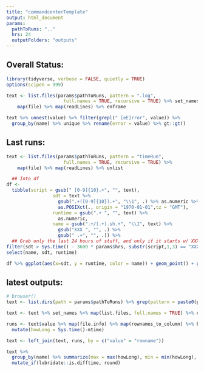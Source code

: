 ```yaml
---
title: "commandcenterTemplate"
output: html_document
params:
  pathToRuns: ".."
  hrs: 24
  outputFolders: "outputs"
---
```




## Overall Status:
```r
library(tidyverse, verbose = FALSE, quietly = TRUE)
options(scipen = 999)
```

```r
text <- list.files(params$pathToRuns, pattern = ".log",
                     full.names = TRUE, recursive = TRUE) %>% set_names %>% 
    map(file) %>% map(readLines) %>% enframe

text %>% unnest(value) %>% filter(grepl(" [eE]rror", value)) %>% 
  group_by(name) %>% unique %>% rename(error = value) %>% gt::gt()
```

## Last runs:
```r
text <- list.files(params$pathToRuns, pattern = "timeRun",
                     full.names = TRUE, recursive = TRUE) %>%
    map(file) %>% map(readLines) %>% unlist

  ## Into df
df <-
  tibble(script = gsub(" [0-9]{10}.+", "", text),
                 sdt = text %>%
                   gsub(".+([0-9]{10}).+", "\\1", .) %>% as.numeric %>%
                   as.POSIXct(., origin = "1970-01-01",tz = "GMT"),
                 runtime = gsub(".+ ", "", text) %>%
                   as.numeric,
                 name = gsub(".+/(.+).sh.+", "\\1", text) %>%
                   gsub("XXX ", "", .) %>%
                   gsub(" .+", "", .)) %>%
  ## Grab only the last 24 hours of stuff, and only if it starts w/ XXX:
filter(sdt > Sys.time() - 3600 * params$hrs, substr(script,1,3) == "XXX") %>%
select(name, sdt, runtime)

df %>% ggplot(aes(x=sdt, y = runtime, color = name)) + geom_point() + geom_line()
```

## latest outputs:
```r
# browser()
text <- list.dirs(path = params$pathToRuns) %>% grep(pattern = paste0(params$outputFolders, "$"), value = TRUE)

text <- text %>% set_names %>% map(list.files, full.names = TRUE) %>% enframe %>% unnest(value)

runs <- text$value %>% map(file.info) %>% map(rownames_to_column) %>% bind_rows %>% 
  mutate(howLong = Sys.time()-mtime)

text <- left_join(text, runs, by = c("value" = "rowname"))

text %>% 
  group_by(name) %>% summarize(max = max(howLong), min = min(howLong), mean = mean(howLong)) %>% 
  mutate_if(lubridate::is.difftime, round)
```

